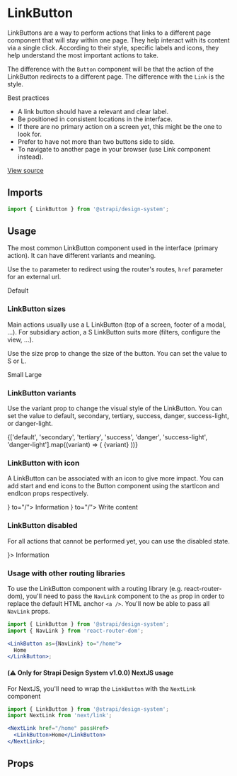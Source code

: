 <!--- LinkButton.stories.mdx --->


<Meta title="Design System/Components/LinkButton" component={LinkButton} />

# LinkButton

LinkButtons are a way to perform actions that links to a different page component that will stay within one page. They help interact with its content via a single click. According to their style, specific labels and icons, they help understand the most important actions to take.

The difference with the `Button` component will be that the action of the LinkButton redirects to a different page.
The difference with the `Link` is the style.

Best practices

- A link button should have a relevant and clear label.
- Be positioned in consistent locations in the interface.
- If there are no primary action on a screen yet, this might be the one to look for.
- Prefer to have not more than two buttons side to side.
- To navigate to another page in your browser (use Link component instead).

[View source](https://github.com/strapi/design-system/tree/main/packages/strapi-design-system/src/LinkButton)

## Imports

```js
import { LinkButton } from '@strapi/design-system';
```

## Usage

The most common LinkButton component used in the interface (primary action). It can have different variants and meaning.

Use the `to` parameter to redirect using the router's routes, `href` parameter for an external url.

<Canvas>
  <Story name="base">
    <Box paddingBottom={2}>
      <LinkButton variant="default" href="https://strapi.io/">
        Default
      </LinkButton>
    </Box>
  </Story>
</Canvas>

### LinkButton sizes

Main actions usually use a L LinkButton (top of a screen, footer of a modal, ...). For subsidiary action, a S LinkButton suits more (filters, configure the view, ...).

Use the size prop to change the size of the button. You can set the value to S or L.

<Canvas>
  <Story name="sizes">
    <Flex>
      <Box paddingRight={1}>
        <LinkButton size="S" to="/">
          Small
        </LinkButton>
      </Box>
      <LinkButton size="L" to="/">
        Large
      </LinkButton>
    </Flex>
  </Story>
</Canvas>

### LinkButton variants

Use the variant prop to change the visual style of the LinkButton. You can set the value to default, secondary, tertiary, success, danger, success-light, or danger-light.

<Canvas>
  <Story name="variants">
    <Flex>
      {['default', 'secondary', 'tertiary', 'success', 'danger', 'success-light', 'danger-light'].map((variant) => (
        <Box key={variant} paddingRight={2}>
          <LinkButton variant={variant} to="/">
            {variant}
          </LinkButton>
        </Box>
      ))}
    </Flex>
  </Story>
</Canvas>

### LinkButton with icon

A LinkButton can be associated with an icon to give more impact. You can add start and end icons to the Button component using the startIcon and endIcon props respectively.

<Canvas>
  <Story name="icons">
    <Flex>
      <Box paddingRight={1}>
        <LinkButton startIcon={<Information />} to="/">
          Information
        </LinkButton>
      </Box>
      <LinkButton variant="secondary" endIcon={<Write />} to="/">
        Write content
      </LinkButton>
    </Flex>
  </Story>
</Canvas>

### LinkButton disabled

For all actions that cannot be performed yet, you can use the disabled state.

<Canvas>
  <Story name="disabled">
    <Box paddingRight={1}>
      <LinkButton disabled to="/" startIcon={<Information />}>
        Information
      </LinkButton>
    </Box>
  </Story>
</Canvas>

### Usage with other routing libraries

To use the LinkButton component with a routing library (e.g. react-router-dom), you'll need to pass the `NavLink` component to the `as` prop in order to replace the default HTML anchor `<a />`.
You'll now be able to pass all `NavLink` props.

```jsx
import { LinkButton } from '@strapi/design-system';
import { NavLink } from 'react-router-dom';

<LinkButton as={NavLink} to="/home">
  Home
</LinkButton>;
```

#### (⚠️ Only for Strapi Design System v1.0.0) NextJS usage

For NextJS, you'll need to wrap the `LinkButton` with the `NextLink` component

```jsx
import { LinkButton } from '@strapi/design-system';
import NextLink from 'next/link';

<NextLink href="/home" passHref>
  <LinkButton>Home</LinkButton>
</NextLink>;
```

## Props

<ArgsTable of={LinkButton} />
